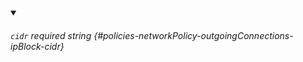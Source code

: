 
<details className="config-field" data-expandable="false" open>
<summary>

###### `cidr` <span className="config-field-required" data-required="false">required</span> <span className="config-field-type">string</span> <span className="config-field-default"></span> <span className="config-field-enum"></span> {#policies-networkPolicy-outgoingConnections-ipBlock-cidr}



</summary>



</details>
